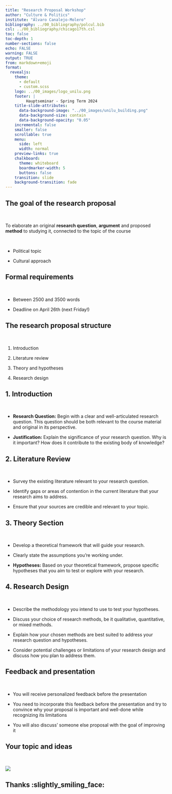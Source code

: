 ```yaml
---
title: "Research Proposal Workshop"
author: "Culture & Politics"
institute: "Álvaro Canalejo-Molero"
bibliography: ../00_bibliography/polcul.bib
csl: ../00_bibliography/chicago17th.csl
toc: false
toc-depth: 1
number-sections: false
echo: FALSE
warning: FALSE
output: TRUE
from: markdown+emoji
format:
  revealjs:
    theme:
      - default
      - custom.scss
    logo: ../00_images/logo_unilu.png
    footer: | 
         Hauptseminar - Spring Term 2024
    title-slide-attributes:
      data-background-image: "../00_images/unilu_building.png"
      data-background-size: contain
      data-background-opacity: "0.05"
    incremental: false
    smaller: false
    scrollable: true
    menu:
      side: left
      width: normal
    preview-links: true
    chalkboard:
      theme: whiteboard
      boardmarker-width: 5
      buttons: false
    transition: slide
    background-transition: fade
---
```

  
## The goal of the research proposal

<br>

To elaborate an original **research question**, **argument** and proposed **method** to studying it, connected to the topic of the course

<br>

  - Political topic
  
  - Cultural approach



## Formal requirements

<br>

- Between 2500 and 3500 words

- Deadline on April 26th (next Friday!)

## The research proposal structure

<br>

  1. Introduction

  2. Literature review

  3. Theory and hypotheses

  4. Research design

## 1. Introduction

<br>

   - **Research Question:** Begin with a clear and well-articulated research question. This question should be both relevant to the course material and original in its perspective.
   
   - **Justification:** Explain the significance of your research question. Why is it important? How does it contribute to the existing body of knowledge?

## 2. Literature Review  

<br>

   - Survey the existing literature relevant to your research question.

   - Identify gaps or areas of contention in the current literature that your research aims to address.

   - Ensure that your sources are credible and relevant to your topic.

## 3. Theory Section

<br>

   - Develop a theoretical framework that will guide your research.

   - Clearly state the assumptions you're working under.

   - **Hypotheses:** Based on your theoretical framework, propose specific hypotheses that you aim to test or explore with your research.

## 4. Research Design
   
<br>   
   
   - Describe the methodology you intend to use to test your hypotheses.
   
   - Discuss your choice of research methods, be it qualitative, quantitative, or mixed methods.
   
   - Explain how your chosen methods are best suited to address your research question and hypotheses.
   
   - Consider potential challenges or limitations of your research design and discuss how you plan to address them.

## Feedback and presentation

<br>

  - You will receive personalized feedback before the presentation
  
  - You need to incorporate this feedback before the presentation and try to convince why your proposal is important and well-done while recognizing its limitations
  
  - You will also discuss' someone else proposal with the goal of improving it
  
## Your topic and ideas

<br>

![](questions.png){fig-align="center"}


## Thanks :slightly_smiling_face:

<br>

<br>
